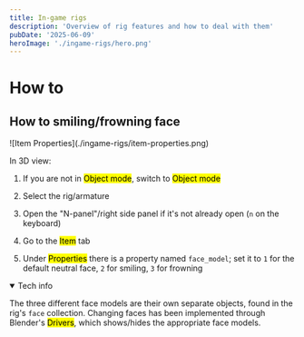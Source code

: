 ```yaml
---
title: In-game rigs
description: 'Overview of rig features and how to deal with them'
pubDate: '2025-06-09'
heroImage: './ingame-rigs/hero.png'
---
```


# How to

## How to smiling/frowning face

<div class="float-right pl-6">
  ![Item Properties](./ingame-rigs/item-properties.png)
</div>

In 3D view:

1. If you are not in <mark>Object mode</mark>, switch to <mark>Object mode</mark>

1. Select the rig/armature

1. Open the "N-panel"/right side panel if it's not already open (`n` on the keyboard)

1. Go to the <mark>Item</mark> tab

1. Under <mark>Properties</mark> there is a property named `face_model`; set it to `1` for the default neutral face, `2` for smiling, `3` for frowning

<details open>
  <summary>Tech info</summary>

The three different face models are their own separate objects, found in the rig's `face` collection. Changing faces has been implemented through Blender's <mark>Drivers</mark>,
which shows/hides the appropriate face models.

</details>

<div class="clear-both" />
